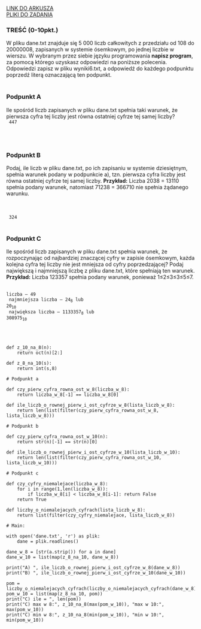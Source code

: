 
<div className="box_link"><a className="link  link_materials" target="_blank" href="https://cke.gov.pl/images/_EGZAMIN_MATURALNY_OD_2015/Arkusze_egzaminacyjne/2013/informatyka_PR_2.pdf">LINK DO ARKUSZA</a>
<br/>
<a className="link  link_materials" href="https://cke.gov.pl/images/_EGZAMIN_MATURALNY_OD_2015/Arkusze_egzaminacyjne/2013/Dane_PR.rar"> PLIKI DO ZADANIA</a>

<br/>
</div>

### TREŚĆ (0-10pkt.)
W pliku dane.txt znajduje się 5 000 liczb całkowitych z przedziału od 108 do 20000008,
zapisanych w systemie ósemkowym, po jednej liczbie w wierszu. W wybranym przez siebie
języku programowania <b>napisz program</b>, za pomocą którego uzyskasz odpowiedzi
na poniższe polecenia. Odpowiedzi zapisz w pliku wyniki6.txt, a odpowiedź do każdego
podpunktu poprzedź literą oznaczającą ten podpunkt.
<br/><br/>

### Podpunkt A  
Ile spośród liczb zapisanych w pliku dane.txt spełnia taki warunek, że pierwsza cyfra
tej liczby jest równa ostatniej cyfrze tej samej liczby? 
<br/>
<Dropdown title="ODPOWIEDŹ">
<Code>
447
</Code>
</Dropdown>

<br/><br/>

### Podpunkt B
Podaj, ile liczb w pliku dane.txt, po ich zapisaniu w systemie dziesiętnym, spełnia
warunek podany w podpunkcie a), tzn. pierwsza cyfra liczby jest równa ostatniej cyfrze
tej samej liczby.
<b>Przykład:</b> Liczba 2038 = 13110 spełnia podany warunek, natomiast 71238 = 366710 nie
spełnia żądanego warunku.

<br/><br/>
<Dropdown title="ODPOWIEDŹ">
<Code>
324
</Code>
</Dropdown>
<br/><br/>

### Podpunkt C
Ile spośród liczb zapisanych w pliku dane.txt spełnia warunek, że rozpoczynając od
najbardziej znaczącej cyfry w zapisie ósemkowym, każda kolejna cyfra tej liczby nie jest
mniejsza od cyfry poprzedzającej? Podaj największą i najmniejszą liczbę z pliku
dane.txt, które spełniają ten warunek.
<b>Przykład:</b> Liczba 123357 spełnia podany warunek, ponieważ 1≤2≤3≤3≤5≤7. 
<br/><br/>
<Dropdown title="ODPOWIEDŹ">
<Code>
liczba – 49<br/>
najmniejsza liczba – 24<sub>8</sub> lub 20<sub>10</sub><br/>
największa liczba – 1133357<sub>8</sub> lub 308975<sub>10</sub>
</Code>
</Dropdown>

<br/><br/>
<Dropdown title="PRZYKŁADOWE ROZWIĄZANIE CAŁEGO ZADANIA">

```
def z_10_na_8(n):
    return oct(n)[2:]

def z_8_na_10(s):
    return int(s,8)

# Podpunkt a

def czy_pierw_cyfra_rowna_ost_w_8(liczba_w_8):
    return liczba_w_8[-1] == liczba_w_8[0]

def ile_liczb_o_rownej_pierw_i_ost_cyfrze_w_8(lista_liczb_w_8):
    return len(list(filter(czy_pierw_cyfra_rowna_ost_w_8, lista_liczb_w_8)))

# Podpunkt b

def czy_pierw_cyfra_rowna_ost_w_10(n):
    return str(n)[-1] == str(n)[0]

def ile_liczb_o_rownej_pierw_i_ost_cyfrze_w_10(lista_liczb_w_10):
    return len(list(filter(czy_pierw_cyfra_rowna_ost_w_10, lista_liczb_w_10)))

# Podpunkt c

def czy_cyfry_niemalejace(liczba_w_8):
    for i in range(1,len(liczba_w_8)):
        if liczba_w_8[i] < liczba_w_8[i-1]: return False
    return True

def liczby_o_niemalejacych_cyfrach(lista_liczb_w_8):
    return list(filter(czy_cyfry_niemalejace, lista_liczb_w_8))

# Main:

with open('dane.txt', 'r') as plik:
    dane = plik.readlines()

dane_w_8 = [str(a.strip()) for a in dane]
dane_w_10 = list(map(z_8_na_10, dane_w_8))

print("A) ", ile_liczb_o_rownej_pierw_i_ost_cyfrze_w_8(dane_w_8))
print("B) ", ile_liczb_o_rownej_pierw_i_ost_cyfrze_w_10(dane_w_10))

pom = liczby_o_niemalejacych_cyfrach(liczby_o_niemalejacych_cyfrach(dane_w_8))
pom_w_10 = list(map(z_8_na_10, pom))
print("C) ile = ", len(pom))
print("C) max w 8:", z_10_na_8(max(pom_w_10)), "max w 10:", max(pom_w_10))
print("C) min w 8:", z_10_na_8(min(pom_w_10)), "min w 10:", min(pom_w_10))
```

</Dropdown>



